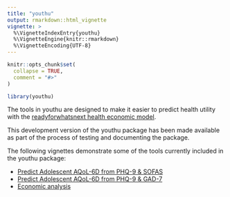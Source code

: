 ```yaml
---
title: "youthu"
output: rmarkdown::html_vignette
vignette: >
  %\VignetteIndexEntry{youthu}
  %\VignetteEngine{knitr::rmarkdown}
  %\VignetteEncoding{UTF-8}
---
```


```r
knitr::opts_chunk$set(
  collapse = TRUE,
  comment = "#>"
)
```

```r
library(youthu)
```
The tools in youthu are designed to make it easier to predict health utility with the [readyforwhatsnext health economic model](https://readyforwhatsnext.org/).

This development version of the youthu package has been made available as part of the process of testing and documenting the package. 

The following vignettes demonstrate some of the tools currently included in the youthu package:

- [Predict Adolescent AQoL-6D from PHQ-9 & SOFAS](Prediction_With_Mdls.html)
- [Predict Adolescent AQoL-6D from PHQ-9 & GAD-7](V_01.html)
- [Economic analysis](Economic_Analysis.html)
